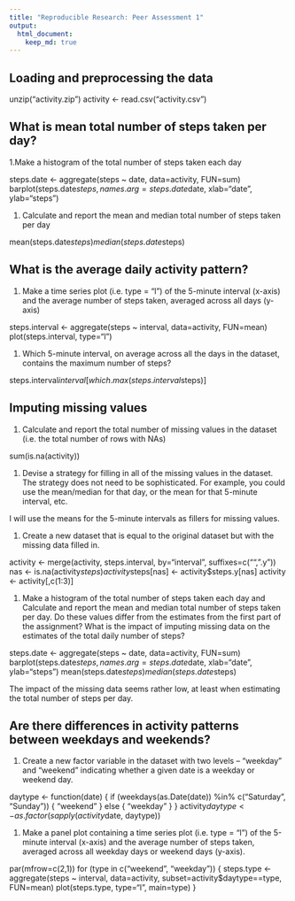 ```yaml
---
title: "Reproducible Research: Peer Assessment 1"
output: 
  html_document:
    keep_md: true
---
```



## Loading and preprocessing the data

unzip("activity.zip")
activity <- read.csv("activity.csv")


## What is mean total number of steps taken per day?

1.Make a histogram of the total number of steps taken each day

steps.date <- aggregate(steps ~ date, data=activity, FUN=sum)
barplot(steps.date$steps, names.arg=steps.date$date, xlab="date", ylab="steps")

1. Calculate and report the mean and median total number of steps taken per day

mean(steps.date$steps)
median(steps.date$steps)


## What is the average daily activity pattern?

1. Make a time series plot (i.e. type = "l") of the 5-minute interval (x-axis) and the average number of steps taken, averaged across all days (y-axis)

steps.interval <- aggregate(steps ~ interval, data=activity, FUN=mean)
plot(steps.interval, type="l")

1. Which 5-minute interval, on average across all the days in the dataset, contains the maximum number of steps?

steps.interval$interval[which.max(steps.interval$steps)]

## Imputing missing values

1. Calculate and report the total number of missing values in the dataset (i.e. the total number of rows with NAs)

sum(is.na(activity))

1. Devise a strategy for filling in all of the missing values in the dataset. The strategy does not need to be sophisticated. For example, you could use the mean/median for that day, or the mean for that 5-minute interval, etc.
 
 I will use the means for the 5-minute intervals as fillers for missing values.

1. Create a new dataset that is equal to the original dataset but with the missing data filled in.

activity <- merge(activity, steps.interval, by="interval", suffixes=c("",".y"))
nas <- is.na(activity$steps)
activity$steps[nas] <- activity$steps.y[nas]
activity <- activity[,c(1:3)]

1. Make a histogram of the total number of steps taken each day and Calculate and report the mean and median total number of steps taken per day. Do these values differ from the estimates from the first part of the assignment? What is the impact of imputing missing data on the estimates of the total daily number of steps?

steps.date <- aggregate(steps ~ date, data=activity, FUN=sum)
barplot(steps.date$steps, names.arg=steps.date$date, xlab="date", ylab="steps")
mean(steps.date$steps)
median(steps.date$steps)

The impact of the missing data seems rather low, at least when estimating the total number of steps per day.

## Are there differences in activity patterns between weekdays and weekends?

 1. Create a new factor variable in the dataset with two levels -- "weekday" and "weekend" indicating whether a given date is a weekday or weekend day.
 
daytype <- function(date) {
    if (weekdays(as.Date(date)) %in% c("Saturday", "Sunday")) {
        "weekend"
    } else {
        "weekday"
    }
}
activity$daytype <- as.factor(sapply(activity$date, daytype))

 1. Make a panel plot containing a time series plot (i.e. type = "l") of the 5-minute interval (x-axis) and the average number of steps taken, averaged across all weekday days or weekend days (y-axis).
 
par(mfrow=c(2,1))
for (type in c("weekend", "weekday")) {
    steps.type <- aggregate(steps ~ interval,
                            data=activity,
                            subset=activity$daytype==type,
                            FUN=mean)
    plot(steps.type, type="l", main=type)
}
